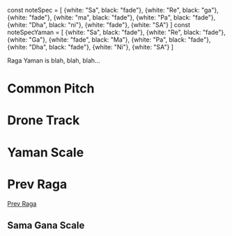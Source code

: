 
const noteSpec = [
    {white: "Sa", black: "fade"},
    {white: "Re", black: "ga"},
    {white: "fade"},
    {white: "ma", black: "fade"},
    {white: "Pa", black: "fade"},
    {white: "Dha", black: "ni"},
    {white: "fade"},
    {white: "SA"}
]
const noteSpecYaman = [
    {white: "Sa", black: "fade"},
    {white: "Re", black: "fade"},
    {white: "Ga"},
    {white: "fade", black: "Ma"},
    {white: "Pa", black: "fade"},
    {white: "Dha", black: "fade"},
    {white: "Ni"},
    {white: "SA"}
]

Raga Yaman is blah, blah, blah...

# Common Pitch

<CommonPitch />

# Drone Track

<DronePlayer title='Drone for Raga Yaman' settings={yamanDrone} />

# Yaman Scale

<ScalePlayer title='Basic Intervals' noteSpec={noteSpecYaman} scale={yamanScale} />

# Prev Raga

[Prev Raga](/ragapage/)

## Sama Gana Scale
<ScalePlayer title='Sama Gana Scale' noteSpec={noteSpec} scale={samaGanaScale}/>
